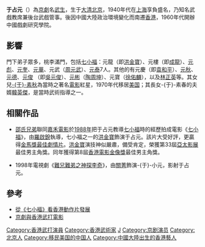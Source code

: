 
{{Dablink|此人物姓“[[于姓|-{于}-]]”（发音：Yú<!-- 请参看《国语辞典》及《现代汉语词典》-->）而不是“[[於姓|-{於}-]]”。}}
{{multiple issues|
{{expand|time=2013-12-01T02:00:36+00:00}}
{{nofootnotes|time=2018-10-17T00:00:00+00:00}}
{{refimprove|time=2018-10-17T00:00:00+00:00}}
}}
{{noteTA
|T=zh:于占元
|1=zh:于占元
}}
{{Infobox Biography
| subject_name = 于占元
| image_name = 于占元 1905-1997.jpg
| image_size = 150px
| image_caption = 電影《師父出馬》（1979）劇照
| date_of_birth = {{birth_date|1905|9|5}}
| place_of_birth = {{QING}}[[北京|北京]]
| date_of_death = {{death_date_and_age|1997|9|8|1905|9|5}}
| place_of_death = {{USA}}[[加州|加州]][[洛杉磯市|洛杉磯市]]
|children = -{于子仁}-（長子）<br>-{于素春}-（長女）<br/>-{[[于素秋|于素秋]]}-（次女）
}}
'''于占元'''（{{bd|1905年|9月5日|1997年|9月8日|catIdx=Y于}}）為[[京劇|京劇]]名[[武生|武生]]，生于[[大清|大清]][[北京|北京]]，1940年代在[[上海|上海]]享負盛名，乃知名武戲教席兼後台武戲管事。後因中國大陸政治環境變化而南遷[[香港|香港]]，1960年代開辦中國戲劇研究學院。

== 影響 ==
門下弟子眾多，桃李滿門，包括[[七小福_(演員)|七小福]]：元龍（即[[洪金寶|洪金寶]]）、元樓（即[[成龍|成龍]]）、[[元彪|元彪]]、[[元奎|元奎]]、[[元華|元華]]、元武（[[周元武|周元武]]）、[[元泰_(演員)|元泰]]7人。其他的有元慶（即[[袁和平|袁和平]]）、[[元秋|元秋]]、[[元德|元德]]、[[元俊|元俊]] （即[[吳元俊|吳元俊]]）、[[元彬|元彬]]（[[陶周坤|陶周坤]]）、元寶（[[徐佑麟|徐佑麟]]），以及[[林正英|林正英]]等。其女兒[[于素秋|-{于}-素秋]]為當時之著名[[電影|電影]]紅星，1970年代移居[[美国|美国]]；其長女-{于}-素春的夫婿[[韓英傑|韓英傑]]，是當時武術指導之一。

==相關作品==
*[[邵氏兄弟|邵氏兄弟]]聯同[[嘉禾電影|嘉禾電影]]於[[1988年|1988年]]把于占元教導[[七小福_(演員)|七小福]]時的經歷拍成電影《[[七小福_(1988年電影)|七小福]]》，由[[羅啟銳|羅啟銳]]執導，七小福之一的[[洪金寶|洪金寶]]飾演于占元。該片大受好評，更贏得[[金馬獎|金馬獎]][[金馬獎獎項列表#最佳劇情片|最佳劇情片]]。[[洪金寶|洪金寶]]演技神似嚴肅，備受肯定，榮獲第33屆[[亞太影展|亞太影展]]最佳男主角獎。同年獲得第8屆[[香港電影金像獎|香港電影金像獎]]最佳男主角獎。

*1998年電視劇《[[難兄難弟之神探李奇|難兄難弟之神探李奇]]》，由[[關菁|關菁]]飾演-{于}-小元，影射于占元。

==參考==
*[https://www.hk01.com/%E6%AD%A6%E5%82%99%E5%BF%97/153431/%E5%BE%9E-%E4%B8%83%E5%B0%8F%E7%A6%8F-%E7%9C%8B%E9%A6%99%E6%B8%AF%E5%8B%95%E4%BD%9C%E7%89%87%E7%99%BC%E5%B1%95 從《七小福》看香港動作片發展]{{Wayback|url=https://www.hk01.com/%E6%AD%A6%E5%82%99%E5%BF%97/153431/%E5%BE%9E-%E4%B8%83%E5%B0%8F%E7%A6%8F-%E7%9C%8B%E9%A6%99%E6%B8%AF%E5%8B%95%E4%BD%9C%E7%89%87%E7%99%BC%E5%B1%95 |date=20201126220142 }}
*[https://www.hk01.com/%E6%AD%A6%E5%82%99%E5%BF%97/146022/%E4%BA%AC%E5%8A%87%E8%88%87%E9%A6%99%E6%B8%AF%E6%AD%A6%E6%89%93%E9%9B%BB%E5%BD%B1 京劇與香港武打電影]{{Wayback|url=https://www.hk01.com/%E6%AD%A6%E5%82%99%E5%BF%97/146022/%E4%BA%AC%E5%8A%87%E8%88%87%E9%A6%99%E6%B8%AF%E6%AD%A6%E6%89%93%E9%9B%BB%E5%BD%B1 |date=20201126163356 }}

{{DEFAULTSORT:Yu Jim-yuen}}
[[Category:香港武打演員|Category:香港武打演員]]
[[Category:香港武術家|Category:香港武術家]]
[[Category:于姓|J]]
[[Category:京剧演员|Category:京剧演员]]
[[Category:北京人|Category:北京人]]
[[Category:移民美国的中国人|Category:移民美国的中国人]]
[[Category:中國大陸出生的香港藝人|Category:中國大陸出生的香港藝人]]